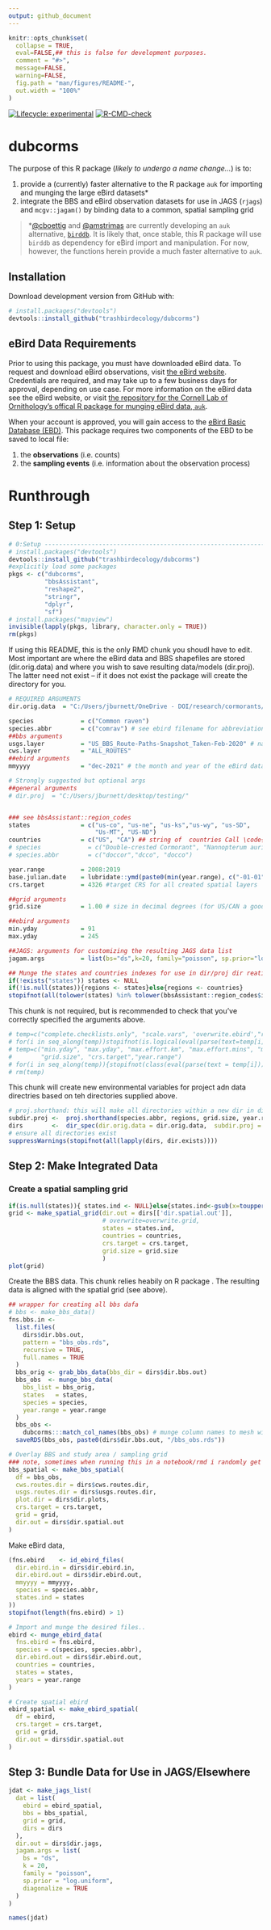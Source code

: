 ```yaml
---
output: github_document
---
```


<!-- README.md is generated from README.Rmd. Please edit that file -->
```r
knitr::opts_chunk$set(
  collapse = TRUE,
  eval=FALSE,## this is false for development purposes.
  comment = "#>",
  message=FALSE, 
  warning=FALSE, 
  fig.path = "man/figures/README-",
  out.width = "100%"
)
```

<!-- badges: start -->
[![Lifecycle: experimental](https://img.shields.io/badge/lifecycle-experimental-orange.svg)](https://lifecycle.r-lib.org/articles/stages.html#experimental)
[![R-CMD-check](https://github.com/trashbirdecology/dubcorms/workflows/R-CMD-check/badge.svg)](https://github.com/trashbirdecology/dubcorms/actions)
<!-- badges: end -->

# dubcorms
The purpose of this R package (*likely to undergo a name change...*) is to:

  1. provide a (currently) faster alternative to the R package `auk ` for importing and munging the large eBird datasets*
  1. integrate the BBS and eBird observation datasets for use in JAGS (`rjags`) and `mcgv::jagam()` by binding data to a common, spatial sampling grid
  
> *[\@cboettig](https://github.com/cboettig/) and [\@amstrimas](https://github.com/amstrimas/) are currently developing an `auk` alternative, [`birddb`](https://github.com/cboettig/birddb/). It is likely that, once stable, this R package will use `birddb` as dependency for eBird import and manipulation. For now, however, the functions herein provide a much faster alternative to `auk`.


## Installation
Download development version from GitHub with:
```r
# install.packages("devtools")
devtools::install_github("trashbirdecology/dubcorms")
```

## eBird Data Requirements
Prior to using this package, you must have downloaded eBird data. To request and download eBird observations, visit [the eBird website](https://ebird.org/data/download). Credentials are required, and may take up to a few business days for approval, depending on use case. For more information on the eBird data see the eBird website, or visit [the repository for the Cornell Lab of Ornithology's offical R package for munging eBird data,  `auk`](https://github.com/CornellLabofOrnithology/auk/).

When your account is approved, you will gain access to the [eBird Basic Database (EBD)](https://ebird.org/data/download/ebd). This package requires two components of the EBD to be saved to local file:

1. the **observations** (i.e. counts) 
1. the **sampling events** (i.e. information about the observation process)


# Runthrough
## Step 1: Setup
```r
# 0:Setup -----------------------------------------------------------------
# install.packages("devtools")
devtools::install_github("trashbirdecology/dubcorms")
#explicitly load some packages
pkgs <- c("dubcorms",
          "bbsAssistant",
          "reshape2",
          "stringr",
          "dplyr",
          "sf")
# install.packages("mapview")
invisible(lapply(pkgs, library, character.only = TRUE))
rm(pkgs)
```

If using this README, this is the only RMD chunk you shoudl have to edit. Most important are where the eBird data and BBS shapefiles are stored (dir.orig.data) and where you wish to save resulting data/models (dir.proj). The latter need not exist -- if it does not exist the package will create the directory for you. 
```r
# REQUIRED ARGUMENTS
dir.orig.data  = "C:/Users/jburnett/OneDrive - DOI/research/cormorants/dubcorm-data-backup/"

species             = c("Common raven")
species.abbr        = c("comrav") # see ebird filename for abbreviation
##bbs arguments
usgs.layer          = "US_BBS_Route-Paths-Snapshot_Taken-Feb-2020" # name of the USGS BBS route shapefile to use
cws.layer           = "ALL_ROUTES"
##ebird arguments
mmyyyy              = "dec-2021" # the month and year of the eBird data downloads on file

# Strongly suggested but optional args
##general arguments
# dir.proj  = "C:/Users/jburnett/desktop/testing/"


### see bbsAssistant::region_codes
states              = c("us-co", "us-ne", "us-ks","us-wy", "us-SD", 
                        "Us-MT", "US-ND")
countries           = c("US", "CA") ## string of  countries Call \code{dubcorms::iso.codes} to find relevant codes for Countries and States/Prov/Territories.
# species             = c("Double-crested Cormorant", "Nannopterum auritum", "phalacrocorax auritum")
# species.abbr        = c("doccor","dcco", "docco")

year.range          = 2008:2019
base.julian.date    = lubridate::ymd(paste0(min(year.range), c("-01-01"))) # used as base date for Julian dates.
crs.target          = 4326 #target CRS for all created spatial layers

##grid arguments
grid.size           = 1.00 # size in decimal degrees (for US/CAN a good est is 1.00dec deg == 111.11km)

##ebird arguments
min.yday            = 91
max.yday            = 245

##JAGS: arguments for customizing the resulting JAGS data list
jagam.args          = list(bs="ds",k=20, family="poisson", sp.prior="log.uniform", diagonalize=TRUE)

## Munge the states and countries indexes for use in dir/proj dir reation
if(!exists("states")) states <- NULL
if(!is.null(states)){regions <- states}else{regions <- countries}
stopifnot(all(tolower(states) %in% tolower(bbsAssistant::region_codes$iso_3166_2)))
```

This chunk is not required, but is recommended to check that you've correctly specified the arguments above. 
```r
# temp=c("complete.checklists.only", "scale.vars", 'overwrite.ebird',"remove.bbs.obs" ,"overwrite.bbs", "hexagonal", "get.sunlight")
# for(i in seq_along(temp))stopifnot(is.logical(eval(parse(text=temp[i]))))
# temp=c("min.yday", "max.yday", "max.effort.km", "max.effort.mins", "max.C.ebird",
#        "grid.size", "crs.target","year.range")
# for(i in seq_along(temp)){stopifnot(class(eval(parse(text = temp[i]))) %in% c("integer", "numeric"))}
# rm(temp)
```

This chunk will create new environmental variables for project adn data directries based on teh directories supplied above.
```r
# proj.shorthand: this will make all directories within a new dir in dir.proj. this is useful for iterating over species/time/space and saving all resulting information in those directories.
subdir.proj <-  proj.shorthand(species.abbr, regions, grid.size, year.range)
dirs        <-  dir_spec(dir.orig.data = dir.orig.data,  subdir.proj = subdir.proj) # create and/or specify directories for later use.
# ensure all directories exist
suppressWarnings(stopifnot(all(lapply(dirs, dir.exists))))
```

## Step 2: Make Integrated Data

### Create a spatial sampling grid
```r
if(is.null(states)){ states.ind <- NULL}else{states.ind<-gsub(x=toupper(states), pattern="-", replacement="")}
grid <- make_spatial_grid(dir.out = dirs[['dir.spatial.out']],
                          # overwrite=overwrite.grid,
                          states = states.ind,
                          countries = countries,
                          crs.target = crs.target,
                          grid.size = grid.size
                          )
plot(grid)
```

Create the BBS data. This chunk relies heabily on R package \code{bbsAssistant}. The resulting data is aligned with the spatial grid (see above).
```r
## wrapper for creating all bbs dafa
# bbs <- make_bbs_data()
fns.bbs.in <-
  list.files(
    dirs$dir.bbs.out,
    pattern = "bbs_obs.rds",
    recursive = TRUE,
    full.names = TRUE
  )
  bbs_orig <- grab_bbs_data(bbs_dir = dirs$dir.bbs.out)
  bbs_obs  <- munge_bbs_data(
    bbs_list = bbs_orig,
    states   = states,
    species = species,
    year.range = year.range
  )
  bbs_obs <-
    dubcorms:::match_col_names(bbs_obs) # munge column names to mesh with eBird
  saveRDS(bbs_obs, paste0(dirs$dir.bbs.out, "/bbs_obs.rds"))

# Overlay BBS and study area / sampling grid
### note, sometimes when running this in a notebook/rmd i randomly get a .rdf path error. I have no clue what this bug is. Just try running it again. See : https://github.com/rstudio/rstudio/issues/6260
bbs_spatial <- make_bbs_spatial(
  df = bbs_obs,
  cws.routes.dir = dirs$cws.routes.dir,
  usgs.routes.dir = dirs$usgs.routes.dir,
  plot.dir = dirs$dir.plots,
  crs.target = crs.target,
  grid = grid,
  dir.out = dirs$dir.spatial.out
)
```
 Make eBird data,
```r
(fns.ebird    <- id_ebird_files(
  dir.ebird.in = dirs$dir.ebird.in,
  dir.ebird.out = dirs$dir.ebird.out,
  mmyyyy = mmyyyy,
  species = species.abbr,
  states.ind = states
))
stopifnot(length(fns.ebird) > 1)

# Import and munge the desired files..
ebird <- munge_ebird_data(
  fns.ebird = fns.ebird,
  species = c(species, species.abbr),
  dir.ebird.out = dirs$dir.ebird.out,
  countries = countries,
  states = states,
  years = year.range
)

# Create spatial ebird
ebird_spatial <- make_ebird_spatial(
  df = ebird,
  crs.target = crs.target,
  grid = grid,
  dir.out = dirs$dir.spatial.out
)
```

## Step 3: Bundle Data for Use in JAGS/Elsewhere
```r
jdat <- make_jags_list(
  dat = list(
    ebird = ebird_spatial,
    bbs = bbs_spatial,
    grid = grid,
    dirs = dirs
  ),
  dir.out = dirs$dir.jags,
  jagam.args = list(
    bs = "ds",
    k = 20,
    family = "poisson",
    sp.prior = "log.uniform",
    diagonalize = TRUE
  )
)
```

```r
names(jdat)
```



